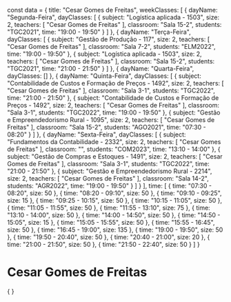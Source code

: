 const data = {
  title: "Cesar Gomes de Freitas",
  weekClasses: [
    {
      dayName: "Segunda-Feira",
      dayClasses: [
        {
          subject: "Logística aplicada - 1503",
          size: 2,
          teachers: [
            "Cesar Gomes de Freitas"
          ],
          classroom: "Sala 15-2",
          students: "TGC2021",
          time: "19:00 - 19:50"
        }
      ]
    },
    {
      dayName: "Terça-Feira",
      dayClasses: [
        {
          subject: "Gestão de Produção - 117",
          size: 2,
          teachers: [
            "Cesar Gomes de Freitas"
          ],
          classroom: "Sala 7-2",
          students: "ELM2022",
          time: "19:00 - 19:50"
        },
        {
          subject: "Logística aplicada - 1503",
          size: 2,
          teachers: [
            "Cesar Gomes de Freitas"
          ],
          classroom: "Sala 15-2",
          students: "TGC2021",
          time: "21:00 - 21:50"
        }
      ]
    },
    {
      dayName: "Quarta-Feira",
      dayClasses: []
    },
    {
      dayName: "Quinta-Feira",
      dayClasses: [
        {
          subject: "Contabilidade de Custos e Formação de Preços - 1492",
          size: 2,
          teachers: [
            "Cesar Gomes de Freitas"
          ],
          classroom: "Sala 3-1",
          students: "TGC2022",
          time: "21:00 - 21:50"
        },
        {
          subject: "Contabilidade de Custos e Formação de Preços - 1492",
          size: 2,
          teachers: [
            "Cesar Gomes de Freitas"
          ],
          classroom: "Sala 3-1",
          students: "TGC2022",
          time: "19:00 - 19:50"
        },
        {
          subject: "Gestão e Empreendedorismo Rural - 1095",
          size: 2,
          teachers: [
            "Cesar Gomes de Freitas"
          ],
          classroom: "Sala 15-2",
          students: "AGO2021",
          time: "07:30 - 08:20"
        }
      ]
    },
    {
      dayName: "Sexta-Feira",
      dayClasses: [
        {
          subject: "Fundamentos da Contabilidade - 2332",
          size: 2,
          teachers: [
            "Cesar Gomes de Freitas"
          ],
          classroom: "",
          students: "COM2023",
          time: "13:10 - 14:00"
        },
        {
          subject: "Gestão de Compras e Estoques - 1491",
          size: 2,
          teachers: [
            "Cesar Gomes de Freitas"
          ],
          classroom: "Sala 3-1",
          students: "TGC2022",
          time: "21:00 - 21:50"
        },
        {
          subject: "Gestão e Empreendedorismo Rural - 2214",
          size: 2,
          teachers: [
            "Cesar Gomes de Freitas"
          ],
          classroom: "Sala 14-2",
          students: "AGR2022",
          time: "19:00 - 19:50"
        }
      ]
    }
  ],
  time: [
    {
      time: "07:30 - 08:20",
      size: 50
    },
    {
      time: "08:20 - 09:10",
      size: 50
    },
    {
      time: "09:10 - 09:25",
      size: 15
    },
    {
      time: "09:25 - 10:15",
      size: 50
    },
    {
      time: "10:15 - 11:05",
      size: 50
    },
    {
      time: "11:05 - 11:55",
      size: 50
    },
    {
      time: "11:55 - 13:10",
      size: 75
    },
    {
      time: "13:10 - 14:00",
      size: 50
    },
    {
      time: "14:00 - 14:50",
      size: 50
    },
    {
      time: "14:50 - 15:05",
      size: 15
    },
    {
      time: "15:05 - 15:55",
      size: 50
    },
    {
      time: "15:55 - 16:45",
      size: 50
    },
    {
      time: "16:45 - 19:00",
      size: 135
    },
    {
      time: "19:00 - 19:50",
      size: 50
    },
    {
      time: "19:50 - 20:40",
      size: 50
    },
    {
      time: "20:40 - 21:00",
      size: 20
    },
    {
      time: "21:00 - 21:50",
      size: 50
    },
    {
      time: "21:50 - 22:40",
      size: 50
    }
  ]
}

# Cesar Gomes de Freitas

<div>
    {
        <Grid
            title={data.title} 
            weekClasses={data.weekClasses} 
            time={data.time}
        />
    }
</div>